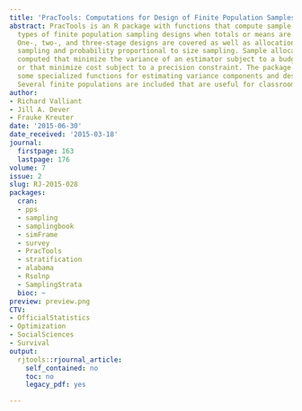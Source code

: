 ```yaml
---
title: 'PracTools: Computations for Design of Finite Population Samples'
abstract: PracTools is an R package with functions that compute sample sizes for various
  types of finite population sampling designs when totals or means are estimated.
  One-, two-, and three-stage designs are covered as well as allocations for stratified
  sampling and probability proportional to size sampling. Sample allocations can be
  computed that minimize the variance of an estimator subject to a budget constraint
  or that minimize cost subject to a precision constraint. The package also contains
  some specialized functions for estimating variance components and design effects.
  Several finite populations are included that are useful for classroom instruction.
author:
- Richard Valliant
- Jill A. Dever
- Frauke Kreuter
date: '2015-06-30'
date_received: '2015-03-18'
journal:
  firstpage: 163
  lastpage: 176
volume: 7
issue: 2
slug: RJ-2015-028
packages:
  cran:
  - pps
  - sampling
  - samplingbook
  - simFrame
  - survey
  - PracTools
  - stratification
  - alabama
  - Rsolnp
  - SamplingStrata
  bioc: ~
preview: preview.png
CTV:
- OfficialStatistics
- Optimization
- SocialSciences
- Survival
output:
  rjtools::rjournal_article:
    self_contained: no
    toc: no
    legacy_pdf: yes

---
```

